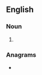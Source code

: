 ==English==

===Noun===
{{head|en|noun form}}

# {{plural of|en|adducer}}

===Anagrams===
* {{anagrams|en|a=acddersu|crusaded}}